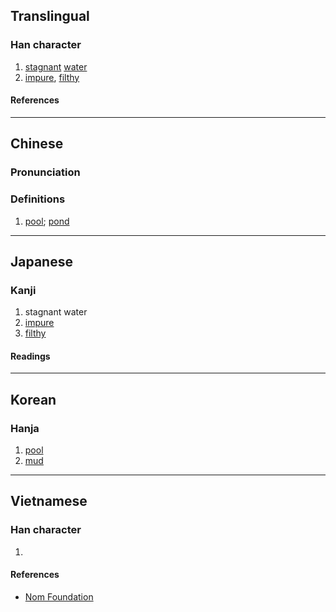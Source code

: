 {{character info}}
==Translingual==

===Han character===
{{Han char|rn=85|rad=水|as=06|sn=9|four=34127|canj=EKMS|ids=⿰氵夸}}

# [[stagnant]] [[water]]
# [[impure]], [[filthy]]

====References====
{{Han ref|kx=0623.020|dkj=17429|dj=1019.050|hdz=31604.050|uh=6D3F}}

----

==Chinese==
{{zh-forms}}

===Pronunciation===
{{zh-pron
|m=wū
|c=wu1
|mc=y
|oc=y
|ma=
|cat=n,a
}}

===Definitions===
{{zh-hanzi}}

# {{lb|zh|literary}} [[pool]]; [[pond]]

----

==Japanese==

===Kanji===
{{ja-kanji|grade=|rs=水06}}

# stagnant water
# [[impure]]
# [[filthy]]

====Readings====
{{ja-readings
|on=お, う, こ, ご
}}

----

==Korean==

===Hanja===
{{ko-hanja|hangeul=[[오]]|rv=o|mr=o}}

# [[pool]]
# [[mud]]

----

==Vietnamese==

===Han character===
{{vi-readings|rs=水06|reading=ô, ổ, ố}}

# {{rfdef|vi|sort=水06}}

====References====
* [http://nomfoundation.org/common/nom_details.php?codepoint=6d3f Nom Foundation]